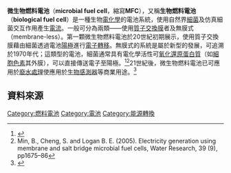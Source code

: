 {{request translation|en}}

'''微生物燃料電池'''（'''microbial fuel cell'''，縮寫'''MFC'''），又稱'''生物燃料電池'''（'''biological fuel cell'''）是一種生物[[電化學|電化學]]的電池系統，使用自然界[[細菌|細菌]]及仿真細菌交互作用產生[[電流|電流]]。一般可分為兩類——使用[[質子交換膜|質子交換膜]]者及無膜式（membrane-less）。第一顆微生物燃料電池於20世紀初期展示，使用質子交換膜藉由細菌透過電池[[陽極|陽極]]進行[[電子轉移|電子轉移]]。無膜式的系統是屬於新型的發展，可追溯於1970年代；這類型的電池，細菌通常具有電化學活性可[[氧化還原|氧化還原]][[蛋白質|蛋白質]]（如[[細胞色素|細胞色素]]其外膜），可以直接傳送電子至陽極。<ref>{{cite journal|last1=Badwal|first1=SPS|title=Emerging electrochemical energy conversion and storage technologies|journal=Frontiers in Chemistry|date=2014|volume=79|doi=10.3389/fchem.2014.00079|url=http://journal.frontiersin.org/Journal/10.3389/fchem.2014.00079/abstract|access-date=2016-03-22|archive-date=2014-11-29|archive-url=https://web.archive.org/web/20141129022956/http://journal.frontiersin.org/Journal/10.3389/fchem.2014.00079/abstract|dead-url=no}}</ref><ref>Min, B., Cheng, S. and Logan B. E. (2005). Electricity generation using membrane and salt bridge microbial fuel cells, Water Research, 39 (9), pp1675–86</ref>21世紀後，微生物燃料電池已可應用於[[廢水處理|廢水處理]]使應用於[[生物感測器|生物感測器]]等商業用途。<ref>{{cite web|url=http://www.microbialfuelcell.org/www/index.php/Applications/|title=MFC Pilot plant at the Fosters Brewery|accessdate=2013-03-09|deadurl=yes|archiveurl=https://archive.is/20130415113407/http://www.microbialfuelcell.org/www/index.php/Applications/|archivedate=2013-04-15}}</ref>

== 資料來源 ==
{{Reflist}}

{{燃料電池}}

[[Category:燃料電池|Category:燃料電池]]
[[Category:電池|Category:電池]]
[[Category:能源轉換|Category:能源轉換]]